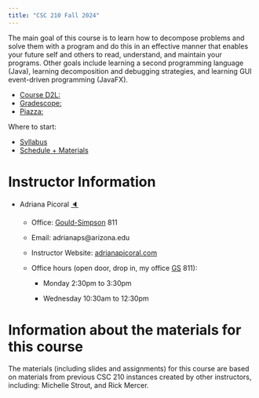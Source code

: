 ```yaml
---
title: "CSC 210 Fall 2024"
---
```


The main goal of this course is to learn how to decompose problems and solve them with a program and do this in an effective manner that enables your future self and others to read, understand, and maintain your programs. Other goals include learning a second programming language (Java), learning decomposition and debugging strategies, and learning GUI event-driven programming (JavaFX).

* [Course D2L:]()
* [Gradescope:]()
* [Piazza:]()

Where to start:

* [Syllabus](syllabus.html)
* [Schedule + Materials](modules.html)

# Instructor Information

-   Adriana Picoral [🔈](https://namedrop.io/adrianapicoral "how to pronounce Adriana Picoral")

    -   Office: [Gould-Simpson](https://goo.gl/maps/h8Vyf7RNQiMAScDY6) 811

    -   Email: adrianaps\@arizona.edu

    -   Instructor Website: [adrianapicoral.com](https://adrianapicoral.com/)

    -   Office hours (open door, drop in, my office [GS](https://goo.gl/maps/h8Vyf7RNQiMAScDY6) 811):

        -   Monday 2:30pm to 3:30pm

        -   Wednesday 10:30am to 12:30pm
        
# Information about the materials for this course

The materials (including slides and assignments) for this course are based on materials from previous CSC 210 instances created by other instructors, including: Michelle Strout, and Rick Mercer.